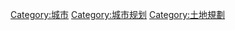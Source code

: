 {{Catnav|頁面分類|地理|聚落|城镇|城市规划}}
{{Catnav|頁面分類|地理|聚落|城镇|城市}}
{{Catnav|頁面分類|人类社会|聚落|城镇|城市规划}}
{{Catnav|頁面分類|人类社会|聚落|城镇|城市}}
{{Catnav|頁面分類|人类社会|環境|城市规划}}
{{Catnav|頁面分類|人类社会|城市}}

{{catmore|新市鎮}}
{{Commonscat|Planned cities}}

[[Category:城市|Category:城市]]
[[Category:城市规划|Category:城市规划]]
[[Category:土地規劃|Category:土地規劃]]